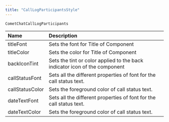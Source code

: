 ```yaml
---
title: "CallLogParticipantsStyle"
---
```


`CometChatCallLogParticipants`

| Name            | Description                                                                |
| :--------------- | :-------------------------------------------------------------------------- |
| titleFont       | Sets the font for Title of Component                                       |
| titleColor      | Sets the color for Title of Component                                      |
| backIconTint    | Sets the tint or color applied to the back indicator icon of the component |
| callStatusFont  | Sets all the different properties of font for the call status text.        |
| callStatusColor | Sets the foreground color of call status text.                             |
| dateTextFont    | Sets all the different properties of font for the call status text.        |
| dateTextColor   | Sets the foreground color of call status text.                             |
